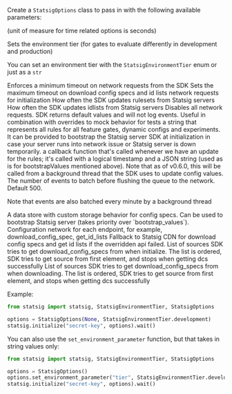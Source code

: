 Create a `StatsigOptions` class to pass in with the following available parameters:

(unit of measure for time related options is seconds)

<ResponseField name="tier" type="StatsigEnvironmentTier | str" default="None">
  Sets the environment tier (for gates to evaluate differently in development and production)

  You can set an environment tier with the `StatsigEnvironmentTier` enum or just as a `str`
</ResponseField>

<ResponseField name="timeout" type="int" default="None">
  Enforces a minimum timeout on network requests from the SDK
</ResponseField>

<ResponseField name="init_timeout" type="int" default="None">
  Sets the maximum timeout on download config specs and id lists network requests for initialization
</ResponseField>

<ResponseField name="rulesets_sync_interval" type="int" default="10">
  How often the SDK updates rulesets from Statsig servers
</ResponseField>

<ResponseField name="idlists_sync_interval" type="int" default="60">
  How often the SDK updates idlists from Statsig servers
</ResponseField>

<ResponseField name="local_mode" type="bool" default="False">
  Disables all network requests. SDK returns default values and will not log events. Useful in combination with overrides to mock behavior for tests
</ResponseField>

<ResponseField name="bootstrap_values" type="str" default="null">
  a string that represents all rules for all feature gates, dynamic configs and experiments. It can be provided to bootstrap the Statsig server SDK at initialization in case your server runs into network issue or Statsig server is down temporarily.
</ResponseField>

<ResponseField name="rules_updated_callback" type="typing.Callable" default="None">
  a callback function that's called whenever we have an update for the rules; it's called with a logical timestamp and a JSON string (used as is for bootstrapValues mentioned above). Note that as of v0.6.0, this will be called from a background thread that the SDK uses to update config values.
</ResponseField>

<ResponseField name="event_queue_size" type="int" default="500">
  The number of events to batch before flushing the queue to the network. Default 500.

  Note that events are also batched every minute by a background thread
</ResponseField>

<ResponseField name="data_store" type="IDataStore" default="None">
  A data store with custom storage behavior for config specs. Can be used to bootstrap Statsig server (takes priority over `bootstrap_values`).
</ResponseField>

<ResponseField name="proxy_configs" type="Optional[Dict[NetworkEndpoint, ProxyConfig]]" default="None">
  Configuration network for each endpoint, for example, download_config_spec, get_id_lists
</ResponseField>

<ResponseField name="fallback_to_statsig_api" type="Optional[bool]" default="False">
  Fallback to Statsig CDN for download config specs and get id lists if the overridden api failed.
</ResponseField>

<ResponseField name="initialize_sources" type="Optional[List[DataSource]]" default="None">
  List of sources SDK tries to get download_config_specs from when initialize. The list is ordered, SDK tries to get source from first element, and stops when getting dcs successfully
</ResponseField>

<ResponseField name="config_sync_sources" type="Optional[List[DataSource]]" default="None">
  List of sources SDK tries to get download_config_specs from when downloading. The list is ordered, SDK tries to get source from first element, and stops when getting dcs successfully
</ResponseField>

Example:

```python
from statsig import statsig, StatsigEnvironmentTier, StatsigOptions

options = StatsigOptions(None, StatsigEnvironmentTier.development)
statsig.initialize("secret-key", options).wait()
```

You can also use the `set_environment_parameter` function, but that takes in string values only:

```python
from statsig import statsig, StatsigEnvironmentTier, StatsigOptions

options = StatsigOptions()
options.set_environment_parameter("tier", StatsigEnvironmentTier.development.value)
statsig.initialize("secret-key", options).wait()
```
